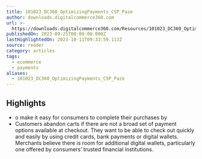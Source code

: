 ```yaml
---
title: 101023_DC360_OptimizingPayments_CSP_Paze
author: downloads.digitalcommerce360.com
url: >-
  https://downloads.digitalcommerce360.com/Resources/101023_DC360_OptimizingPayments_CSP_Paze.pdf?_hsmi=277775713&_hsenc=p2ANqtz--lE_hH_71AvrcJ9pVirPYApgTRptpCxowljrtxR5YAm9Q9AO1zpnMxqmDt0yMwscdFTOX-9sTUZOVltVaebjMoioFtPw
publishedOn: 2023-09-25T00:00:00.000Z
lastHighlightedOn: 2023-10-11T09:33:59.113Z
source: reader
category: articles
tags:
  - ecommerce
  - payments
aliases:
  - 101023_DC360_OptimizingPayments_CSP_Paze
---
```

## Highlights
- o make it easy for consumers to complete their purchases by
- Customers abandon carts if there are not a broad set of payment options available at checkout. They want to be able to check out quickly and easily by using credit cards, bank payments or digital wallets. Merchants believe there is room for additional digital wallets, particularly one offered by consumers’ trusted financial institutions.
